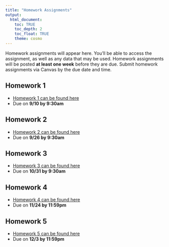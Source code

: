 ```yaml
---
title: "Homework Assignments"
output: 
  html_document:
    toc: TRUE
    toc_depth: 2
    toc_float: TRUE
    theme: cosmo
---
```


Homework assignments will appear here. You'll be able to access the assignment, as well as any data that may be used. Homework assignments will be posted **at least one week** before they are due. Submit homework assignments via Canvas by the due date and time.

## Homework 1
- [Homework 1 can be found here](homework/homework_1.html)
- Due on **9/10 by 9:30am**

## Homework 2
- [Homework 2 can be found here](homework/homework_2.html)
- Due on **9/26 by 9:30am**

## Homework 3
- [Homework 3 can be found here](homework/homework_3.html)
- Due on **10/31 by 9:30am**

## Homework 4
- [Homework 4 can be found here](homework/Homework-4-2024.html)
- Due on **11/24 by 11:59pm**

## Homework 5
- [Homework 5 can be found here](homework/homework-6.html)
- Due on **12/3 by 11:59pm**
